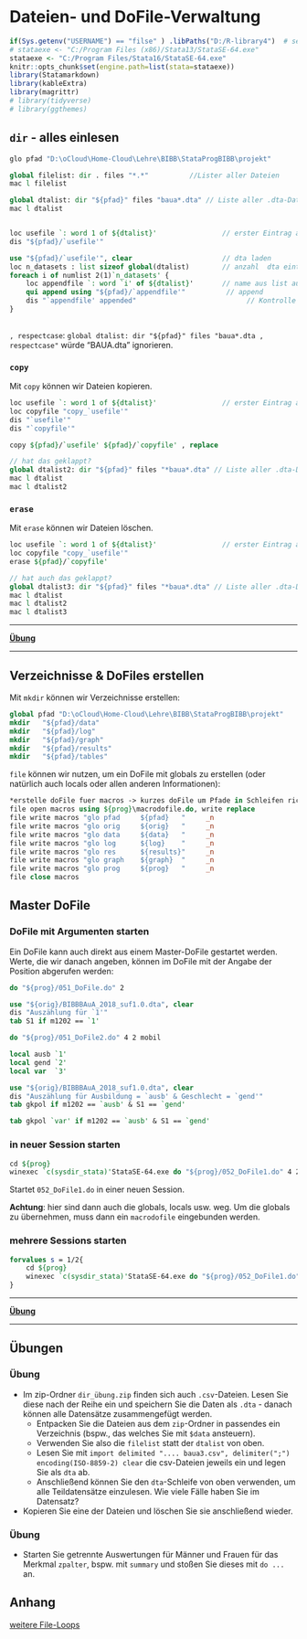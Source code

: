 # Dateien- und DoFile-Verwaltung {#data}

```r
if(Sys.getenv("USERNAME") == "filse" ) .libPaths("D:/R-library4")  # set library
# stataexe <- "C:/Program Files (x86)/Stata13/StataSE-64.exe"
stataexe <- "C:/Program Files/Stata16/StataSE-64.exe"
knitr::opts_chunk$set(engine.path=list(stata=stataexe))
library(Statamarkdown)
library(kableExtra)
library(magrittr)
# library(tidyverse)
# library(ggthemes)
```


## `dir` - alles einlesen

```stata
glo pfad "D:\oCloud\Home-Cloud\Lehre\BIBB\StataProgBIBB\projekt"

global filelist: dir . files "*.*"			//Lister aller Dateien
mac l filelist

global dtalist: dir "${pfad}" files "baua*.dta" // Liste aller .dta-Dateien
mac l dtalist


loc usefile `: word 1 of ${dtalist}' 				// erster Eintrag aus der Liste
dis "${pfad}/`usefile'"

use "${pfad}/`usefile'", clear 						// dta laden
loc n_datasets : list sizeof global(dtalist)		// anzahl  dta einträge
foreach i of numlist 2(1)`n_datasets' {
	loc appendfile `: word `i' of ${dtalist}'		// name aus list aufrufen
	qui append using "${pfad}/`appendfile'"			 // append
	dis "`appendfile' appended"						      // Kontrolle
}
	
```

`, respectcase`: `global dtalist: dir "${pfad}" files "baua*.dta , respectcase"` würde "BAUA.dta" ignorieren.

### `copy`

Mit `copy` können wir Dateien kopieren.

```stata
loc usefile `: word 1 of ${dtalist}' 				// erster Eintrag aus der Liste
loc copyfile "copy_`usefile'"
dis "`usefile'"
dis "`copyfile'"

copy ${pfad}/`usefile' ${pfad}/`copyfile' , replace

// hat das geklappt?
global dtalist2: dir "${pfad}" files "*baua*.dta" // Liste aller .dta-Dateien
mac l dtalist
mac l dtalist2
```

### `erase` 

Mit `erase` können wir Dateien löschen.

```stata
loc usefile `: word 1 of ${dtalist}' 				// erster Eintrag aus der Liste
loc copyfile "copy_`usefile'"
erase ${pfad}/`copyfile'

// hat auch das geklappt?
global dtalist3: dir "${pfad}" files "*baua*.dta" // Liste aller .dta-Dateien
mac l dtalist
mac l dtalist2
mac l dtalist3
```


***

**[Übung](#dir_readin)**

***

## Verzeichnisse & DoFiles erstellen


Mit `mkdir` können wir Verzeichnisse erstellen:
```stata
global pfad "D:\oCloud\Home-Cloud\Lehre\BIBB\StataProgBIBB\projekt"
mkdir 	"${pfad}/data"
mkdir 	"${pfad}/log"
mkdir 	"${pfad}/graph"
mkdir 	"${pfad}/results"
mkdir 	"${pfad}/tables"
```

`file` können wir nutzen, um ein DoFile mit globals zu erstellen (oder natürlich auch locals oder allen anderen Informationen):
```stata
*erstelle doFile fuer macros -> kurzes doFile um Pfade in Schleifen richtig zu setzen, wird dann in Schleifen immer aufgerufen
file open macros using ${prog}\macrodofile.do, write replace
file write macros "glo pfad 	${pfad}   "		_n
file write macros "glo orig	  	${orig}   "		_n
file write macros "glo data	  	${data}   "		_n
file write macros "glo log		${log}    "		_n
file write macros "glo res		${results}"	    _n
file write macros "glo graph	${graph}  "		_n
file write macros "glo prog	  	${prog}   "		_n
file close macros 
```


## Master DoFile

### DoFile mit Argumenten starten

Ein DoFile kann auch direkt aus einem Master-DoFile gestartet werden. 
Werte, die wir danach angeben, können im DoFile mit der Angabe der Position abgerufen werden:
```stata
do "${prog}/051_DoFile.do" 2
```

```stata
use "${orig}/BIBBBAuA_2018_suf1.0.dta", clear
dis "Auszählung für `1'"
tab S1 if m1202 == `1'
```


```stata
do "${prog}/051_DoFile2.do"	4 2 mobil
```

```stata
local ausb `1'
local gend `2'
local var  `3'

use "${orig}/BIBBBAuA_2018_suf1.0.dta", clear
dis "Auszählung für Ausbildung = `ausb' & Geschlecht = `gend'"
tab gkpol if m1202 == `ausb' & S1 == `gend'

tab gkpol `var' if m1202 == `ausb' & S1 == `gend'
```




### in neuer Session starten

```stata
cd ${prog}
winexec `c(sysdir_stata)'StataSE-64.exe do "${prog}/052_DoFile1.do"	4 2 mobil
```

Startet `052_DoFile1.do` in einer neuen Session. 

**Achtung**: hier sind dann auch die globals, locals usw. weg. Um die globals zu übernehmen, muss dann ein `macrodofile` eingebunden werden.

### mehrere Sessions starten

```stata
forvalues s = 1/2{
	cd ${prog}
	winexec `c(sysdir_stata)'StataSE-64.exe do "${prog}/052_DoFile1.do"	4 `s' mobil
}
```

***

**[Übung](#masterdofile)**

***



## Übungen

### Übung {#dir_readin}

+ Im zip-Ordner `dir_übung.zip` finden sich auch `.csv`-Dateien. Lesen Sie diese nach der Reihe ein und speichern Sie die Daten als `.dta` - danach können alle Datensätze zusammengefügt werden.
  + Entpacken Sie die Dateien aus dem `zip`-Ordner in passendes ein Verzeichnis (bspw., das welches Sie mit `$data` ansteuern).
  + Verwenden Sie also die `filelist` statt der `dtalist` von oben.
  + Lesen Sie mit `import delimited ".... baua3.csv", delimiter(";") encoding(ISO-8859-2) clear` die csv-Dateien jeweils ein und legen Sie als `dta` ab.
  + Anschließend können Sie den `dta`-Schleife von oben verwenden, um alle Teildatensätze einzulesen. Wie viele Fälle haben Sie im Datensatz?

+ Kopieren Sie eine der Dateien und löschen Sie sie anschließend wieder.


### Übung {#masterdofile}

+ Starten Sie getrennte Auswertungen für Männer und Frauen für das Merkmal `zpalter`, bspw. mit `summary` und stoßen Sie dieses mit `do ... ` an.

## Anhang

[weitere File-Loops](https://sites.google.com/site/jenniferlvwinter/stata-code)

